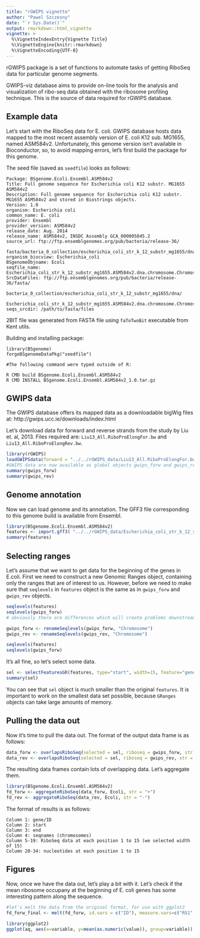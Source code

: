 ```yaml
---
title: "rGWIPS vignette"
author: "Pawel Szczesny"
date: "`r Sys.Date()`"
output: rmarkdown::html_vignette
vignette: >
  %\VignetteIndexEntry{Vignette Title}
  %\VignetteEngine{knitr::rmarkdown}
  %\VignetteEncoding{UTF-8}
---
```


rGWIPS package is a set of functions to automate tasks of getting RiboSeq data for particular genome segments. 

GWIPS-viz database aims to provide on-line tools for the analysis and visualization of ribo-seq data obtained with the ribosome profiling technique. This is the source of data required for rGWIPS database.

## Example data

Let's start with the RiboSeq data for E. coli. GWIPS database hosts data mapped to the most recent assembly version of E. coli K12 sub. MG1655, named ASM584v2. Unfortunately, this genome version isn't available in Bioconductor, so, to avoid mapping errors, let's first build the package for this genome.

The seed file (saved as `seedfile`) looks as follows:

```
Package: BSgenome.Ecoli.Ensembl.ASM584v2
Title: Full genome sequence for Escherichia coli K12 substr. MG1655 ASM584v2
Description: Full genome sequence for Escherichia coli K12 substr. MG1655 ASM584v2 and stored in Biostrings objects.
Version: 1.0
organism: Escherichia coli
common_name: E. coli
provider: Ensembl
provider_version: ASM584v2
release_date: Aug. 2014
release_name: ASM584v2, INSDC Assembly GCA_000005845.2
source_url: ftp://ftp.ensemblgenomes.org/pub/bacteria/release-36/
            fasta/bacteria_0_collection/escherichia_coli_str_k_12_substr_mg1655/dna/
organism_biocview: Escherichia_coli
BSgenomeObjname: Ecoli
seqfile_name: Escherichia_coli_str_k_12_substr_mg1655.ASM584v2.dna.chromosome.Chromosome.2bit
SrcDataFiles: ftp://ftp.ensemblgenomes.org/pub/bacteria/release-36/fasta/
              bacteria_0_collection/escherichia_coli_str_k_12_substr_mg1655/dna/
              Escherichia_coli_str_k_12_substr_mg1655.ASM584v2.dna.chromosome.Chromosome.fa.gz
seqs_srcdir: /path/to/fasta/files
```

2BIT file was generated from FASTA file using `faToTwoBit` executable from Kent utils.

Building and installing package:

```
library(BSgenome)
forgeBSgenomeDataPkg("seedfile")

#The following command were typed outside of R:

R CMD build BSgenome.Ecoli.Ensembl.ASM584v2 
R CMD INSTALL BSgenome.Ecoli.Ensembl.ASM584v2_1.0.tar.gz
```

## GWIPS data

The GWIPS database offers its mapped data as a downloadable bigWig files at: http://gwips.ucc.ie/downloads/index.html 

Let's download data for forward and reverse strands from the study by Liu et. al, 2013. Files required are:  `Liu13_All.RiboProElongFor.bw` and `Liu13_All.RiboProElongRev.bw`. 

```r
library(rGWIPS)
loadGWIPSdata(forward = "../../rGWIPS_data/Liu13_All.RiboProElongFor.bw", reverse = "../../rGWIPS_data/Liu13_All.RiboProElongRev.bw")
#GWIPS data are now available as global objects gwips_forw and gwips_rev
summary(gwips_forw)
summary(gwips_rev)

```

## Genome annotation

Now we can load genome and its annotation. The GFF3 file corresponding to this genome build is available from Ensembl.

```r
library(BSgenome.Ecoli.Ensembl.ASM584v2)
features <- import.gff3( "../../rGWIPS_data/Escherichia_coli_str_k_12_substr_mg1655.ASM584v2.32.gff3.txt")
summary(features)
```

## Selecting ranges

Let's assume that we want to get data for the beginning of the genes in E.coli. First we need to construct a new Genomic Ranges object, containing only the ranges that are of interest to us. However, before we need to make sure that `seqlevels` in `features` object is the same as in `gwips_forw` and `gwips_rev` objects.

```r
seqlevels(features)
seqlevels(gwips_forw)
# obviously there are differences which will create problems downstream. Let's fix it.

gwips_forw <- renameSeqlevels(gwips_forw, "Chromosome")
gwips_rev <- renameSeqlevels(gwips_rev, "Chromosome")

seqlevels(features)
seqlevels(gwips_forw)

```

It's all fine, so let's select some data.

```r
sel <- selectFeaturesGR(features, type="start", width=15, feature="gene")
summary(sel)

```
You can see that `sel` object is much smaller than the original `features`. It is important to work on the smallest data set possible, because `GRanges` objects can take large amounts of memory.

## Pulling the data out

Now it's time to pull the data out. The format of the output data frame is as follows:


```r
data_forw <- overlapsRiboSeq(selected = sel, riboseq = gwips_forw, str = "+")
data_rev <- overlapsRiboSeq(selected = sel, riboseq = gwips_rev, str = "-")

```

The resulting data frames contain lots of overlapping data. Let's aggregate them.

```r
library(BSgenome.Ecoli.Ensembl.ASM584v2)
fd_forw <- aggregateRiboSeq(data_forw, Ecoli, str = "+")
fd_rev <- aggregateRiboSeq(data_rev, Ecoli, str = "-")
```

The format of results is as follows:

```
Column 1: gene/ID
Column 2: start
Column 3: end
Column 4: seqnames (chromosomes)
Column 5-19: RiboSeq data at each position 1 to 15 (we selected width of 15)
Column 20-34: nucleotides at each position 1 to 15 
```

## Figures

Now, once we have the data out, let's play a bit with it. Let's check if the mean ribosome occupany at the beginning of E. coli genes has some interesting pattern along the sequence.

```r
#let's melt the data from the original format, for use with ggplot2
fd_forw_final <- melt(fd_forw, id.vars = c("ID"), measure.vars=c("RS1", "RS2", "RS3","RS4", "RS5", "RS6","RS7", "RS8", "RS9","RS10", "RS11", "RS12","RS13", "RS14", "RS15"))

library(ggplot2)
ggplot(aq, aes(x=variable, y=mean(as.numeric(value)), group=variable)) + geom_point()
```

